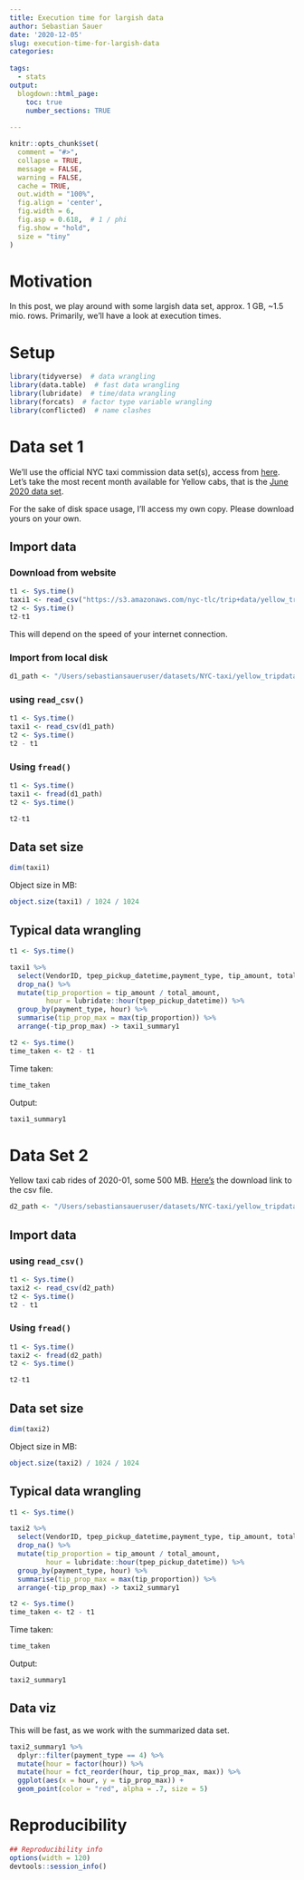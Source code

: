 ```yaml
---
title: Execution time for largish data
author: Sebastian Sauer
date: '2020-12-05'
slug: execution-time-for-largish-data
categories:
  
tags:
  - stats
output:
  blogdown::html_page:
    toc: true
    number_sections: TRUE
    
---
```



```r
knitr::opts_chunk$set(
  comment = "#>",
  collapse = TRUE,
  message = FALSE,
  warning = FALSE,
  cache = TRUE,
  out.width = "100%",
  fig.align = 'center',
  fig.width = 6,
  fig.asp = 0.618,  # 1 / phi
  fig.show = "hold",
  size = "tiny"
)
```



# Motivation


In this post, we play around with some largish data set, approx. 1 GB, ~1.5 mio. rows. Primarily, we'll have a look at execution times.


# Setup


```r
library(tidyverse)  # data wrangling
library(data.table)  # fast data wrangling
library(lubridate)  # time/data wrangling
library(forcats)  # factor type variable wrangling
library(conflicted)  # name clashes
```


# Data set 1


We'll use the official NYC taxi commission data set(s), access from [here](https://www1.nyc.gov/site/tlc/about/tlc-trip-record-data.page). Let's take the most recent month available for Yellow cabs, that is the [June 2020 data set](https://s3.amazonaws.com/nyc-tlc/trip+data/yellow_tripdata_2020-06.csv).

For the sake of disk space usage, I'll access my own copy. Please download yours on your own.



## Import data


### Download from website

```r
t1 <- Sys.time()
taxi1 <- read_csv("https://s3.amazonaws.com/nyc-tlc/trip+data/yellow_tripdata_2020-06.csv")
t2 <- Sys.time()
t2-t1
```


  

This will depend on the speed of your internet connection.

### Import from local disk


```r
d1_path <- "/Users/sebastiansaueruser/datasets/NYC-taxi/yellow_tripdata_2020-06.csv"
```

### using `read_csv()`

```r
t1 <- Sys.time()
taxi1 <- read_csv(d1_path)
t2 <- Sys.time()
t2 - t1
```


### Using `fread()`


```r
t1 <- Sys.time()
taxi1 <- fread(d1_path)
t2 <- Sys.time()

t2-t1

```

## Data set size

```r
dim(taxi1)
```

Object size in MB:

```r
object.size(taxi1) / 1024 / 1024
```



## Typical data wrangling

```r
t1 <- Sys.time()

taxi1 %>% 
  select(VendorID, tpep_pickup_datetime,payment_type, tip_amount, total_amount) %>%
  drop_na() %>% 
  mutate(tip_proportion = tip_amount / total_amount,
         hour = lubridate::hour(tpep_pickup_datetime)) %>% 
  group_by(payment_type, hour) %>% 
  summarise(tip_prop_max = max(tip_proportion)) %>% 
  arrange(-tip_prop_max) -> taxi1_summary1

t2 <- Sys.time()
time_taken <- t2 - t1
```



Time taken:

```r
time_taken
```


Output:

```r
taxi1_summary1
```





# Data Set 2


Yellow taxi cab rides of 2020-01, some 500 MB. [Here's](https://s3.amazonaws.com/nyc-tlc/trip+data/yellow_tripdata_2020-01.csv) the download link to the csv file.


```r
d2_path <- "/Users/sebastiansaueruser/datasets/NYC-taxi/yellow_tripdata_2020-01.csv"
```


## Import data 

### using `read_csv()`

```r
t1 <- Sys.time()
taxi2 <- read_csv(d2_path)
t2 <- Sys.time()
t2 - t1
```


### Using `fread()`


```r
t1 <- Sys.time()
taxi2 <- fread(d2_path)
t2 <- Sys.time()

t2-t1

```




## Data set size

```r
dim(taxi2)
```



Object size in MB:

```r
object.size(taxi2) / 1024 / 1024
```


## Typical data wrangling

```r
t1 <- Sys.time()

taxi2 %>% 
  select(VendorID, tpep_pickup_datetime,payment_type, tip_amount, total_amount) %>%
  drop_na() %>% 
  mutate(tip_proportion = tip_amount / total_amount,
         hour = lubridate::hour(tpep_pickup_datetime)) %>% 
  group_by(payment_type, hour) %>% 
  summarise(tip_prop_max = max(tip_proportion)) %>% 
  arrange(-tip_prop_max) -> taxi2_summary1

t2 <- Sys.time()
time_taken <- t2 - t1
```

Time taken:

```r
time_taken
```


Output:

```r
taxi2_summary1
```


## Data viz

This will be fast, as we work with the summarized data set.


```r
taxi2_summary1 %>% 
  dplyr::filter(payment_type == 4) %>% 
  mutate(hour = factor(hour)) %>% 
  mutate(hour = fct_reorder(hour, tip_prop_max, max)) %>%
  ggplot(aes(x = hour, y = tip_prop_max)) +
  geom_point(color = "red", alpha = .7, size = 5) 
```







# Reproducibility

```r
## Reproducibility info
options(width = 120)
devtools::session_info()
```
